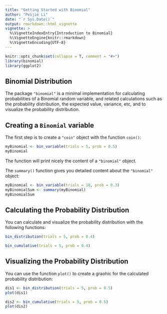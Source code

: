 ```yaml
---
title: "Getting Started with Binomial"
author: "Peijie Li"
date: "`r Sys.Date()`"
output: rmarkdown::html_vignette
vignette: >
  %\VignetteIndexEntry{Introduction to Binomial}
  %\VignetteEngine{knitr::rmarkdown}
  %\VignetteEncoding{UTF-8}
---
```


```r
knitr::opts_chunk$set(collapse = T, comment = "#>")
library(binomial)
library(ggplot2)
```

## Binomial Distribution

The package `"binomial"` is a minimal implementation for calculating probabilities of a Binomial random variable, and related calculations such as the probability distribution, the expected value, variance, etc, and to visualize the probability distribution.


## Creating a `Binomial` variable

The first step is to create a `"coin"` object with the function `coin()`:

```r
myBinomial <- bin_variable(trials = 5, prob = 0.5)
myBinomial
```

The function will print nicely the content of a `"binomial"` object.

The `summary()` function gives you detailed content about the `"binomial"` object:
```r
myBinomial <- bin_variable(trials = 10, prob = 0.3)
myBinomialSum <- summary(myBinomial)
myBinomialSum
```


## Calculating the Probability Distribution

You can calculate and visualize the probability distribution with the following functions:

```r
bin_distribution(trials = 5, prob = 0.4)
```

```r
bin_cumulative(trials = 5, prob = 0.4)
```

## Visualizing the Probability Distribution

You can use the function `plot()` to create a graohic for the calculated probability distribution:

```r
dis1 <- bin_distribution(trials = 5, prob = 0.5)
plot(dis1)
```


```r
dis2 <- bin_cumulative(trials = 5, prob = 0.5)
plot(dis2)
```

